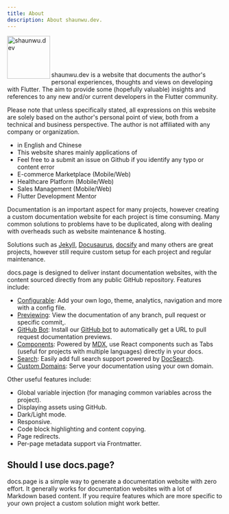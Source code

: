 ```yaml
---
title: About
description: About shaunwu.dev.
---
```

<Image
  src="/assets/symbol.png"
  alt="shaunwu.dev"
  height="100"
  align="left"   
/>
<br>
<br>
<br>
<br>

shaunwu.dev is a website that documents the author's personal experiences, thoughts and views on developing with Flutter. The aim to provide some (hopefully valuable) insights and references to any new and/or current developers in the Flutter community. 

Please note that unless specifically stated, all expressions on this website are solely based on the author's personal point of view, both from a technical and business perspective. The author is not affiliated with any company or organization.

- in English and Chinese
- This website shares mainly applications of 
- Feel free to a submit an issue on Github if you identify any typo or content error
- E-commerce Marketplace (Mobile/Web)
- Healthcare Platform (Mobile/Web)
- Sales Management (Mobile/Web)
- Flutter Development Mentor

Documentation is an important aspect for many projects, however creating a custom documentation website
for each project is time consuming. Many common solutions to problems have to be duplicated, along with
dealing with overheads such as website maintenance & hosting.

Solutions such as [Jekyll](https://jekyllrb.com/docs/github-pages/), [Docusaurus](https://docusaurus.io/),
[docsify](https://docsify.js.org/#/) and many others are great projects, however still require custom setup for each project
and regular maintenance.

docs.page is designed to deliver instant documentation websites, with the content sourced directly from any public
GitHub repository. Features include:

- [Configurable](/configuration): Add your own logo, theme, analytics, navigation and more with a config file.
- [Previewing](/previews): View the documentation of any branch, pull request or specific commit,.
- [GitHub Bot](/github-bot): Install our [GitHub bot](https://github.com/apps/docs-page) to automatically get a URL to pull request documentation previews.
- [Components](/components): Powered by [MDX](https://github.com/mdx-js/mdx), use React components such as Tabs (useful for projects with multiple languages) directly in your docs.
- [Search](/search): Easily add full search support powered by [DocSearch](https://docsearch.algolia.com/).
- [Custom Domains](/custom-domains): Serve your documentation using your own domain.

Other useful features include:

- Global variable injection (for managing common variables across the project).
- Displaying assets using GitHub.
- Dark/Light mode.
- Responsive.
- Code block highlighting and content copying.
- Page redirects.
- Per-page metadata support via Frontmatter.

## Should I use docs.page?

docs.page is a simple way to generate a documentation website with zero effort. It generally works for documentation websites with a lot of Markdown based content.
If you require features which are more specific to your own project a custom solution might work better.
